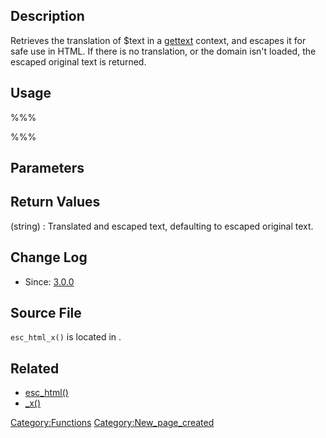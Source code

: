 == Description ==

Retrieves the translation of $text in a [[Glossary#gettext|gettext]] context, and escapes it for safe use in HTML. If there is no translation, or the domain isn't loaded, the escaped original text is returned.

== Usage ==

%%%<?php esc_html_x( $text, $context, $domain ) ?>%%%

== Parameters ==

{{Parameter|$text|string|Text to translate.}}
{{Parameter|$context|string|Context information for the translators.}}
{{Parameter|$domain|string|Domain to retrieve the translated text.|optional|'default'}}

== Return Values ==

; (string) : Translated and escaped text, defaulting to escaped original text.

== Change Log ==

* Since: [[Version 3.0|3.0.0]]

== Source File ==

<tt>esc_html_x()</tt> is located in {{Trac|wp-includes/l10n.php}}.

== Related ==

* [[Function Reference/esc_html|esc_html()]]
* [[Function Reference/_x|_x()]]

{{L10n}}

{{Tag Footer}}

[[Category:Functions]]
[[Category:New_page_created]]